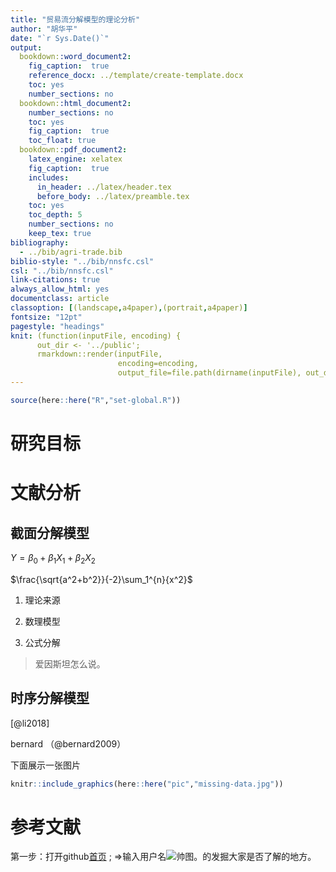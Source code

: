 ```yaml
---
title: "贸易流分解模型的理论分析"
author: "胡华平"
date: "`r Sys.Date()`"
output: 
  bookdown::word_document2: 
    fig_caption:  true
    reference_docx: ../template/create-template.docx
    toc: yes
    number_sections: no
  bookdown::html_document2:
    number_sections: no
    toc: yes
    fig_caption:  true
    toc_float: true
  bookdown::pdf_document2:
    latex_engine: xelatex
    fig_caption:  true
    includes:
      in_header: ../latex/header.tex
      before_body: ../latex/preamble.tex
    toc: yes
    toc_depth: 5
    number_sections: no
    keep_tex: true
bibliography: 
  - ../bib/agri-trade.bib
biblio-style: "../bib/nnsfc.csl"
csl: "../bib/nnsfc.csl"
link-citations: true
always_allow_html: yes
documentclass: article
classoption: [(landscape,a4paper),(portrait,a4paper)]
fontsize: "12pt"
pagestyle: "headings"
knit: (function(inputFile, encoding) { 
      out_dir <- '../public';
      rmarkdown::render(inputFile,
                        encoding=encoding, 
                        output_file=file.path(dirname(inputFile), out_dir, 'paper-01-trade-theory.docx')) })
---
```



```r
source(here::here("R","set-global.R"))


```


# 研究目标

# 文献分析

## 截面分解模型

$Y= \beta_0 +\beta_1X_1 + \beta_2 X_2$

$\frac{\sqrt{a^2+b^2}}{-2}\sum_1^{n}{x^2}$

1. 理论来源

2. 数理模型

3. 公式分解

> 爱因斯坦怎么说。

## 时序分解模型

[@li2018]

bernard （@bernard2009）

下面展示一张图片

```r
knitr::include_graphics(here::here("pic","missing-data.jpg"))

```


# 参考文献

第一步：打开github[首页](www.github.com) ; $\Rightarrow$输入用户名![帅图](../pic/fig4.png)。的发掘大家是否了解的地方。
